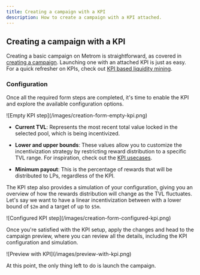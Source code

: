 ```yaml
---
title: Creating a campaign with a KPI
description: How to create a campaign with a KPI attached.
---
```


## Creating a campaign with a KPI

Creating a basic campaign on Metrom is straightforward, as covered in
[creating a campaign](/creating-a-campaign). Launching one with an attached KPI
is just as easy. For a quick refresher on KPIs, check out
[KPI based liquidity mining](/kpi).

### Configuration

Once all the required form steps are completed, it's time to enable the KPI and
explore the available configuration options.

<div className="mediaWrapper">
    ![Empty KPI step](/images/creation-form-empty-kpi.png)
</div>

- **Current TVL**: Represents the most recent total value locked in the selected
  pool, which is being incentivized.

- **Lower and upper bounds**: These values allow you to customize the
  incentivization strategy by restricting reward distribution to a specific TVL
  range. For inspiration, check out the [KPI usecases](/kpi/usecases).

- **Minimum payout**: This is the percentage of rewards that will be distributed
  to LPs, regardless of the KPI.

The KPI step also provides a simulation of your configuration, giving you an
overview of how the rewards distribution will change as the TVL fluctuates.
Let's say we want to have a linear incentivization between with a lower bound of
`$2m` and a target of up to `$5m`.

<div className="mediaWrapper">
    ![Configured KPI step](/images/creation-form-configured-kpi.png)
</div>

Once you're satisfied with the KPI setup, apply the changes and head to the
campaign preview, where you can review all the details, including the KPI
configuration and simulation.

<div className="mediaWrapper">
    ![Preview with KPI](/images/preview-with-kpi.png)
</div>

At this point, the only thing left to do is launch the campaign.
